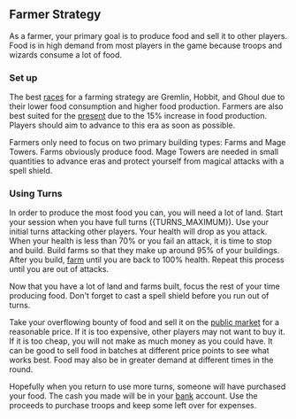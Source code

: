
## Farmer Strategy

As a farmer, your primary goal is to produce food and sell it to other players. Food is in high demand from most players in the game because troops and wizards consume a lot of food.

### Set up

The best [races](/Getting-Started/races) for a farming strategy are Gremlin, Hobbit, and Ghoul due to their lower food consumption and higher food production. Farmers are also best suited for the [present](/Getting-Started/era) due to the 15% increase in food production. Players should aim to advance to this era as soon as possible.

Farmers only need to focus on two primary building types: Farms and Mage Towers. Farms obviously produce food. Mage Towers are needed in small quantities to advance eras and protect yourself from magical attacks with a spell shield.

### Using Turns

In order to produce the most food you can, you will need a lot of land. Start your session when you have full turns ({TURNS_MAXIMUM}). Use your initial turns attacking other players. Your health will drop as you attack. When your health is less than 70% or you fail an attack, it is time to stop and build. Build farms so that they make up around 95% of your buildings. After you build, [farm](/Using-Turns/farm) until you are back to 100% health. Repeat this process until you are out of attacks.

Now that you have a lot of land and farms built, focus the rest of your time producing food. Don't forget to cast a spell shield before you run out of turns.

Take your overflowing bounty of food and sell it on the [public market](/Finance/public-market) for a reasonable price. If it is too expensive, other players may not want to buy it. If it is too cheap, you will not make as much money as you could have. It can be good to sell food in batches at different price points to see what works best. Food may also be in greater demand at different times in the round.

Hopefully when you return to use more turns, someone will have purchased your food. The cash you made will be in your [bank](/Finance/the-bank) account. Use the proceeds to purchase troops and keep some left over for expenses.
